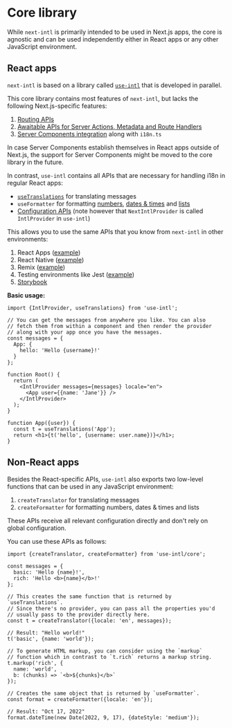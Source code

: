 # Core library

While `next-intl` is primarily intended to be used in Next.js apps, the core is agnostic and can be used independently either in React apps or any other JavaScript environment.

## React apps

`next-intl` is based on a library called [`use-intl`](https://www.npmjs.com/package/use-intl) that is developed in parallel.

This core library contains most features of `next-intl`, but lacks the following Next.js-specific features:

1. [Routing APIs](/docs/routing)
2. [Awaitable APIs for Server Actions, Metadata and Route Handlers](/docs/environments/actions-metadata-route-handlers)
3. [Server Components integration](/docs/environments/server-client-components) along with `i18n.ts`

In case Server Components establish themselves in React apps outside of Next.js, the support for Server Components might be moved to the core library in the future.

In contrast, `use-intl` contains all APIs that are necessary for handling i18n in regular React apps:

- [`useTranslations`](/docs/usage/messages) for translating messages
- `useFormatter` for formatting [numbers](/docs/usage/numbers), [dates & times](/docs/usage/dates-times) and [lists](/docs/usage/lists)
- [Configuration APIs](/docs/usage/configuration) (note however that `NextIntlProvider` is called `IntlProvider` in `use-intl`)

This allows you to use the same APIs that you know from `next-intl` in other environments:

1. React Apps ([example](/examples#use-intl))
2. React Native ([example](/examples#react-native))
3. Remix ([example](/examples#remix))
4. Testing environments like Jest ([example](https://github.com/amannn/next-intl/blob/main/examples/example-app-router/src/components/Navigation.spec.tsx))
5. [Storybook](/docs/workflows/storybook)

**Basic usage:**

```tsx
import {IntlProvider, useTranslations} from 'use-intl';

// You can get the messages from anywhere you like. You can also
// fetch them from within a component and then render the provider
// along with your app once you have the messages.
const messages = {
  App: {
    hello: 'Hello {username}!'
  }
};

function Root() {
  return (
    <IntlProvider messages={messages} locale="en">
      <App user={{name: 'Jane'}} />
    </IntlProvider>
  );
}

function App({user}) {
  const t = useTranslations('App');
  return <h1>{t('hello', {username: user.name})}</h1>;
}
```

## Non-React apps

Besides the React-specific APIs, `use-intl` also exports two low-level functions that can be used in any JavaScript environment:

1. `createTranslator` for translating messages
2. `createFormatter` for formatting numbers, dates & times and lists

These APIs receive all relevant configuration directly and don't rely on global configuration.

You can use these APIs as follows:

```tsx
import {createTranslator, createFormatter} from 'use-intl/core';

const messages = {
  basic: 'Hello {name}!',
  rich: 'Hello <b>{name}</b>!'
};

// This creates the same function that is returned by `useTranslations`.
// Since there's no provider, you can pass all the properties you'd
// usually pass to the provider directly here.
const t = createTranslator({locale: 'en', messages});

// Result: "Hello world!"
t('basic', {name: 'world'});

// To generate HTML markup, you can consider using the `markup`
// function which in contrast to `t.rich` returns a markup string.
t.markup('rich', {
  name: 'world',
  b: (chunks) => `<b>${chunks}</b>`
});

// Creates the same object that is returned by `useFormatter`.
const format = createFormatter({locale: 'en'});

// Result: "Oct 17, 2022"
format.dateTime(new Date(2022, 9, 17), {dateStyle: 'medium'});
```
